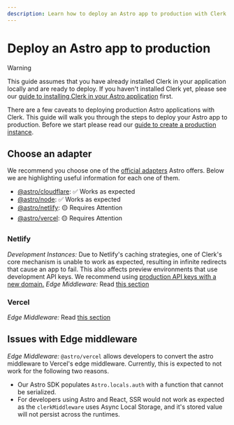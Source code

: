 ```yaml
---
description: Learn how to deploy an Astro app to production with Clerk.
---
```


# Deploy an Astro app to production

> [!WARNING]
> This guide assumes that you have already installed Clerk in your application locally and are ready to deploy. If you haven't installed Clerk yet, please see our [guide to installing Clerk in your Astro application](/docs/quickstarts/astro) first.

There are a few caveats to deploying production Astro applications with Clerk. This guide will walk you through the steps to deploy your Astro app to production. Before we start please read our [guide to create a production instance](/docs/deployments/overview).

## Choose an adapter

We recommend you choose one of the [official adapters](https://docs.astro.build/en/guides/server-side-rendering/#official-adapters) Astro offers. Below we are highlighting useful information for each one of them.

- [@astro/cloudflare](https://docs.astro.build/en/guides/integrations-guide/cloudflare/): ✅ Works as expected
- [@astro/node](https://docs.astro.build/en/guides/integrations-guide/node/): ✅ Works as expected
- [@astro/netlify](https://docs.astro.build/en/guides/integrations-guide/netlify/): 🟡 Requires Attention
- [@astro/vercel](https://docs.astro.build/en/guides/integrations-guide/vercel/): 🟡 Requires Attention

### Netlify
*Development Instances:* Due to Netlify's caching strategies, one of Clerk's core mechanism is unable to work as expected, resulting in infinite redirects that cause an app to fail. This also affects preview environments that use development API keys. We recommend using [production API keys with a new domain.](/docs/deployments/set-up-preview-environment#acquire-an-additional-root-domain)
*Edge Middleware:*  Read [this section](#issues-with-edge-middleware)

### Vercel

*Edge Middleware:*  Read [this section](#issues-with-edge-middleware)

## Issues with Edge middleware

*Edge Middleware:* `@astro/vercel` allows developers to convert the astro middleware to Vercel's edge middleware.
Currently, this is expected to not work for the following two reasons.
- Our Astro SDK populates `Astro.locals.auth` with a function that cannot be serialized.
- For developers using Astro and React, SSR would not work as expected as the `clerkMiddleware` uses Async Local Storage, and it's stored value will not persist across the runtimes.